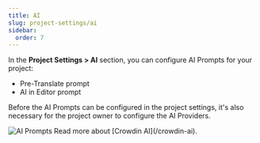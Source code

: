 ```yaml
---
title: AI
slug: project-settings/ai
sidebar:
  order: 7
---
```



In the **Project Settings > AI** section, you can configure AI Prompts for your project:

- Pre-Translate prompt
- AI in Editor prompt

Before the AI Prompts can be configured in the project settings, it's also necessary for the project owner to configure the AI Providers.

<Image src={aiAddingPrompt} alt="AI Prompts" />

<ReadMore>
  Read more about [Crowdin AI](/crowdin-ai).
</ReadMore>
